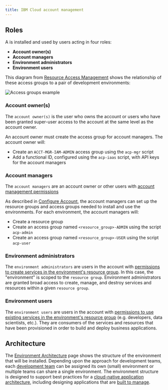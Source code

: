 ```yaml
---
title: IBM Cloud account management
---
```




## Roles

A <Globals name="env" /> is installed and used by users acting in four roles:
- **Account owner(s)**
- **Account managers**
- **Environment administrators**
- **Environment users**

This diagram from [Resource Access Management](/toolkit-resources/resource-mgmt#access-group-example) 
shows the relationship of these access groups to a pair of development environments:

![Access groups example](../../images/access-example.png)

### Account owner(s)

The `account owner(s)` is the user who owns the account or users who have been granted super-user access to the account
at the same level as the account owner.

An account owner must create the access group for account managers. The account owner will:

- Create an `ACCT-MGR-IAM-ADMIN` access group using the `acp-mgr` script
- Add a functional ID, configured using the `acp-iaas` script, with API keys for the account managers

### Account managers

The `account managers` are an account owner or other users with [account management permissions](https://cloud.ibm.com/docs/iam?topic=iam-account-services)

As described in [Configure Account](/admin/config-account), the account managers can set up the resource groups 
and access groups needed to install and use the environments. For each environment, the account managers will:
- Create a resource group
- Create an access group named `<resource_group>-ADMIN` using the script `acp-admin`
- Create an access group named `<resource_group>-USER` using the script `acp-user`

### Environment administrators

The `environment administrators` are users in the account 
with [permissions to create services in the environment's resource group](https://cloud.ibm.com/docs/iam?topic=iam-userroles#platformroles). In
this case, the "environment" is scoped to the `resource group`. Environment administrators are granted broad access
to create, manage, and destroy services and resources within a given `resource group`.

### Environment users

The `environment users` are users in the account with [permissions to use existing services in the environment's resource group](https://cloud.ibm.com/docs/iam?topic=iam-userroles#service_access_roles) 
(e.g. developers, data scientists, etc.). They are consumers of the services and resources that have been provisioned in
order to build and deploy business applications.

## Architecture

The [Environment Architecture](/arch/environment) page shows the structure of the environment that will be installed. Depending upon
the approach for development teams, each [development team](/arch/teams) can be assigned its own (small) environment or
multiple teams can share a single environment. The environment structure is designed to support best practices for 
a [cloud-native application architecture](/arch/application), including designing applications that 
are [built to manage](/arch/manageable).
